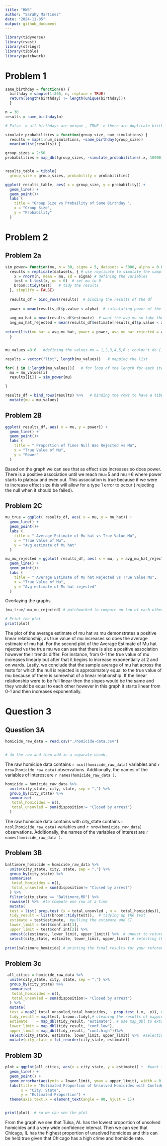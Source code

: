 ```yaml
---
title: "HW5"
author: "Sarahy Martinez"
date: "2024-11-05"
output: github_document
---
```


```r
library(tidyverse)
library(rvest)
library(stringr)
library(tibble)
library(patchwork)
```


# Problem 1 

```r

same_birthday = function(n) { 
  birthday = sample(1:365, n, replace = TRUE)
  return(length(birthday) != length(unique(birthday))) 
  }

n = 30 
results = same_birthday(n) 

# False -> all birthdays are unique , TRUE -> there are duplicate birthdays 

```

```r

simulate_probabilities = function(group_size, num_simulations) {
  results = map(1:num_simulations, ~same_birthday(group_size))
  mean(unlist(results)) }

group_sizes = 2:50 
probabilities = map_dbl(group_sizes, ~simulate_probabilities(.x, 10000))


results_table = tibble(
  group_size = group_sizes, probability = probabilities)

```

```r

ggplot( results_table, aes( x = group_size, y = probability)) + 
  geom_line() +
  geom_point()+
  labs (
    title = "Group Size vs Probaility of Same Birthday ",
    x = "Group Size",
    y = "Probability"
  )

```


# Problem 2

## Problem 2a
```r

sim_power= function(mu, n = 30, sigma = 5, datasets = 5000, alpha = 0.05) {  #defining the results
  results = replicate(datasets, { # use replicate to simulate the sampling of 5000 times
    x = rnorm(n, mean = mu, sd = sigma) # defining the variables 
    test = t.test(x, mu = 0)  # set mu to 0 
    broom::tidy(test)   # tidy the results 
  }, simplify = FALSE) 
  
  results_df = bind_rows(results)  # binding the results of the df
  
  power = mean(results_df$p.value < alpha)  # calculating power of the p-value 
  
  avg_mu_hat = mean(results_df$estimate)  # want the avg mu so take the mean across the estimates
  avg_mu_hat_rejected = mean(results_df$estimate[results_df$p.value < alpha])  # want the p value rejected of less than 0.05 and take the mean of that 
  
return(list(mu_hat = avg_mu_hat, power = power, avg_mu_hat_rejected = avg_mu_hat_rejected))  #mapping results above results to this 
  }


mu_values =0:6   #defining the values mu = 1,2,3,4,5,6 ; couldn't do (1,2,3,4,5,6) so did 0:6

results = vector("list", length(mu_values))   # mapping the list 

for( i in 1:length(mu_values)){   # for loop of the length for each iteration length  of the mu value 
  mu = mu_values[i]
  results[[i]] = sim_power(mu)

}

results_df = bind_rows(results) %>%   # binding the rows to have a tibble and then mutating mu to mu values 
  mutate(mu = mu_values)


```


## Problem 2B
```r

ggplot( results_df, aes( x = mu, y = power)) +
  geom_line() + 
  geom_point()+
  labs (
    title = " Proportion of Times Null Was Rejected vs Mu",
    x = "True Value of Mu",
    y = "Power"
  )

```
Based  on the graph we can see that as effect size increases so does power. There is a positive association until we reach mu=5 and mu =6 where power starts to plateau and even out. This association is true because if we were to increase effect size this will allow for a type 1 error to occur ( rejecting the null when it should be failed).

## Problem 2C

```r
mu_true = ggplot( results_df, aes( x = mu, y = mu_hat)) + 
  geom_line() + 
  geom_point()+
  labs (
    title = " Average Estimate of Mu hat vs True Value Mu",
    x = "True Value of Mu",
    y = "Avg estimate of Mu hat"
  )

```


```r

mu_mu_rejected = ggplot( results_df, aes( x = mu, y = avg_mu_hat_rejected)) +
  geom_line() + 
  geom_point()+
  labs (
    title = " Average Estimate of Mu hat Rejected vs True Value Mu",
    x = "True Value of Mu",
    y = "Avg estimate of Mu hat rejected"
  )


```

Overlaying the graphs

```r
(mu_true/ mu_mu_rejected) # patchworked to compare on top of each other 

# Print the plot
print(plot)

```


The plot of the average estimate of mu hat vs mu demonstrates a positive linear relationship, as true value of mu increases so does the average estimate of mu hat. For the second plot of the Average Estimate of Mu hat rejected vs the true mu we can see that there is also a positive association however their trends differ. For instance, from 0-1 the true value of mu increases linearly but after that it begins to increase exponentially at 2 and on wards. Lastly, we conclude that the sample average of mu hat across the tests for which the null is rejected is approximately equal to the true value of mu because of there is somewhat of a linear relationship. If the linear relationship were to be full linear then the slopes would be the same and they would be equal to each other however in this graph it starts linear from 0-1 and then increases exponentially.

# Question 3 


## Question 3A

```r

homicide_raw_data = read.csv("./homicide-data.csv")


# do the raw and then add in a separate chunk.

```

The raw homicide data contains `r ncol(homicide_raw_data)` variables and `r nrow(homicide_raw_data)` observations. Additionally, the names of the variables of interest are `r names(homicide_raw_data )`. 


```r

homicide = homicide_raw_data %>% 
  unite(city_state, city, state, sep = ",") %>% 
  group_by(city_state) %>% 
  summarise(
   total_homicides = n(),
   total_unsovled = sum(disposition!= "Closed by arrest") 
  )


```

The raw homicide data contains with city_state contains `r ncol(homicide_raw_data)` variables and `r nrow(homicide_raw_data)` observations. Additionally, the names of the variables of interest are `r names(homicide_raw_data )`. 

## Problem 3B

```r

baltimore_homicide = homicide_raw_data %>% 
  unite(city_state, city, state, sep = ",") %>% 
  group_by(city_state) %>% 
  summarise(
   total_homicides = n(),
   total_unsovled = sum(disposition!= "Closed by arrest") 
  ) %>% 
  filter(city_state == "Baltimore,MD") %>% 
  rowwise() %>%  #to compute one row at a time
  mutate(
  test = list( prop.test (x = total_unsovled , n =  total_homicides)), # list will create object
  tidy_result = list(broom::tidy(test)),  # tidying up the test
  estimate = test$estimate,  #pulling the estimate and CI
  lower_limit = test$conf.int[1],
  upper_limit = test$conf.int[2]) %>% 
  unnest(c(estimate, lower_limit, upper_limit)) %>%  # unnest to return as a table
  select(city_state, estimate, lower_limit, upper_limit) # selecting the variables of interest
  
print(baltimore_homicide) # printing the final results for your reference

```


## Problem 3c


```r

 all_cities = homicide_raw_data %>% 
  unite(city_state, city, state, sep = ",") %>% 
  group_by(city_state) %>% 
  summarise(
   total_homicides = n(),
   total_unsovled = sum(disposition!= "Closed by arrest") 
  ) %>% 
  mutate(
  test = map2( total_unsovled,total_homicides, ~ prop.test (.x, .y)), # applying map2 to each pair in proptest  
  tidy_result = map(test, broom::tidy),# cleaning the results of mapping
  estimate    = map_dbl(tidy_result, "estimate"), # use map_dbl to extract the estimate, upper and lower limits
  lower_limit = map_dbl(tidy_result, "conf.low"),
  upper_limit = map_dbl(tidy_result, "conf.high"))%>%
  select(city_state, estimate, lower_limit, upper_limit) %>%  #selecting only the variables of interest. 
  mutate(city_state = fct_reorder(city_state, estimate))
```


## Problem 3D

```r

plot = ggplot(all_cities, aes(x = city_state, y = estimate)) +  #want to connect the points and geom_line alone won't work so use group =1 so r can treat all the points as if they belonged to one group
  geom_line() + 
  geom_point() + 
  geom_errorbar(aes(ymin = lower_limit, ymax = upper_limit), width = 0.2) + 
  labs(title = "Estimated Proportion of Unsolved Homicides with Confidence Intervals", 
       x = "City, State", 
       y = "Estimated Proportion") +
  theme(axis.text.x = element_text(angle = 90, hjust = 1))


print(plot)  # so we can see the plot 

```




From the graph we see that Tulsa, AL has the lowest proportion of unsolved homicides and a very wide confidence interval. Then we can see that Chicago, IL has the highest proportion of unsolved homicides and this can be held true given that Chicago has a high crime and homicide rate. 
